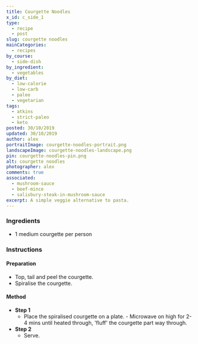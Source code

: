 ```yaml
---
title: Courgette Noodles
x_id: c_side_1
type:
  - recipe
  - post
slug: courgette noodles
mainCategories: 
  - recipes
by_course:
  - side-dish
by_ingredient:
  - vegetables
by_diet:
  - low-calorie
  - low-carb
  - paleo
  - vegetarian
tags: 
  - atkins
  - strict-paleo
  - keto
posted: 30/10/2019
updated: 30/10/2019
author: alex
portraitImage: courgette-noodles-portrait.png
landscapeImage: courgette-noodles-landscape.png
pin: courgette-noodles-pin.png
alt: courgette noodles
photographer: alex
comments: true
associated: 
  - mushroom-sauce
  - beef-mince
  - salisbury-steak-in-mushroom-sauce
excerpt: A simple veggie alternative to pasta.
---
```


<Ingredients>

### Ingredients
  
  - 1 medium courgette per person

</Ingredients>

<Instructions>

### Instructions

#### Preparation
  - Top, tail and peel the courgette.
  - Spiralise the courgette.

#### Method

  - **Step 1**
    - Place the spiralised courgette on a plate. -  Microwave on high for 2-4 mins until heated through, 'fluff' the courgette part way through.
  - **Step 2**
    - Serve.

</Instructions>



